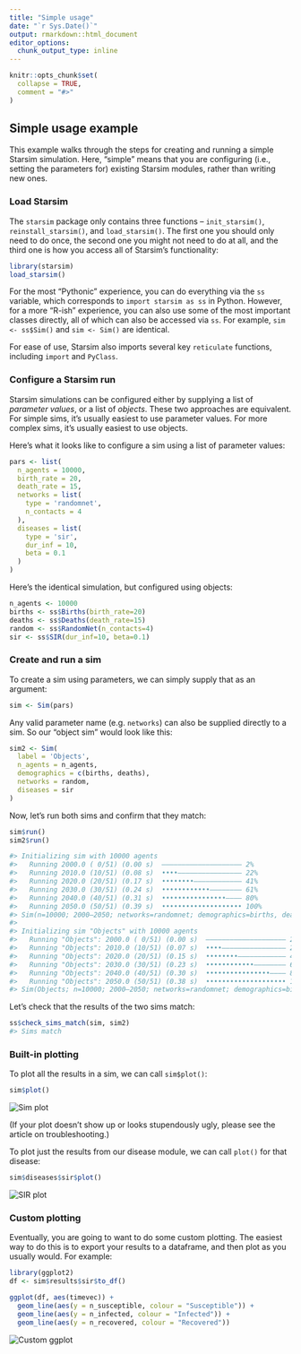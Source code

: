 ```yaml
---
title: "Simple usage"
date: "`r Sys.Date()`"
output: rmarkdown::html_document
editor_options: 
  chunk_output_type: inline
---
```


```r
knitr::opts_chunk$set(
  collapse = TRUE,
  comment = "#>"
)
```

## Simple usage example

This example walks through the steps for creating and running a simple Starsim simulation. Here, "simple" means that you are configuring (i.e., setting the parameters for) existing Starsim modules, rather than writing new ones.


### Load Starsim

The `starsim` package only contains three functions -- `init_starsim()`, `reinstall_starsim()`, and `load_starsim()`. The first one you should only need to do once, the second one you might not need to do at all, and the third one is how you access all of Starsim's functionality:
```r
library(starsim)
load_starsim()
```

For the most "Pythonic" experience, you can do everything via the `ss` variable, which corresponds to `import starsim as ss` in Python. However, for a more "R-ish" experience, you can also use some of the most important classes directly, all of which can also be accessed via `ss`. For example, `sim <- ss$Sim()` and `sim <- Sim()` are identical.

For ease of use, Starsim also imports several key `reticulate` functions, including `import` and `PyClass`.

### Configure a Starsim run

Starsim simulations can be configured either by supplying a list of *parameter values*, or a list of *objects*. These two approaches are equivalent. For simple sims, it's usually easiest to use parameter values. For more complex sims, it's usually easiest to use objects.

Here's what it looks like to configure a sim using a list of parameter values:
```r
pars <- list(
  n_agents = 10000,
  birth_rate = 20,
  death_rate = 15,
  networks = list(
    type = 'randomnet',
    n_contacts = 4
  ),
  diseases = list(
    type = 'sir',
    dur_inf = 10,
    beta = 0.1
  )
)
```

Here's the identical simulation, but configured using objects:
```r
n_agents <- 10000
births <- ss$Births(birth_rate=20)
deaths <- ss$Deaths(death_rate=15)
random <- ss$RandomNet(n_contacts=4)
sir <- ss$SIR(dur_inf=10, beta=0.1)
```


### Create and run a sim

To create a sim using parameters, we can simply supply that as an argument:
```r
sim <- Sim(pars)
```

Any valid parameter name (e.g. `networks`) can also be supplied directly to a sim. So our "object sim" would look like this:
```r
sim2 <- Sim(
  label = 'Objects',
  n_agents = n_agents,
  demographics = c(births, deaths),
  networks = random,
  diseases = sir
)
```

Now, let's run both sims and confirm that they match:
```r
sim$run()
sim2$run()

#> Initializing sim with 10000 agents
#>   Running 2000.0 ( 0/51) (0.00 s)  ———————————————————— 2%
#>   Running 2010.0 (10/51) (0.08 s)  ••••———————————————— 22%
#>   Running 2020.0 (20/51) (0.17 s)  ••••••••———————————— 41%
#>   Running 2030.0 (30/51) (0.24 s)  ••••••••••••———————— 61%
#>   Running 2040.0 (40/51) (0.31 s)  ••••••••••••••••———— 80%
#>   Running 2050.0 (50/51) (0.39 s)  •••••••••••••••••••• 100%
#> Sim(n=10000; 2000—2050; networks=randomnet; demographics=births, deaths; diseases=sir)
#> 
#> Initializing sim "Objects" with 10000 agents
#>   Running "Objects": 2000.0 ( 0/51) (0.00 s)  ———————————————————— 2%
#>   Running "Objects": 2010.0 (10/51) (0.07 s)  ••••———————————————— 22%
#>   Running "Objects": 2020.0 (20/51) (0.15 s)  ••••••••———————————— 41%
#>   Running "Objects": 2030.0 (30/51) (0.23 s)  ••••••••••••———————— 61%
#>   Running "Objects": 2040.0 (40/51) (0.30 s)  ••••••••••••••••———— 80%
#>   Running "Objects": 2050.0 (50/51) (0.38 s)  •••••••••••••••••••• 100%
#> Sim(Objects; n=10000; 2000—2050; networks=randomnet; demographics=births, deaths; diseases=sir)
```

Let's check that the results of the two sims match:
```r
ss$check_sims_match(sim, sim2)
#> Sims match
```


### Built-in plotting

To plot all the results in a sim, we can call `sim$plot()`:
```r
sim$plot()
```
<img src="simple-sim.png" alt="Sim plot" />

(If your plot doesn't show up or looks stupendously ugly, please see the article on troubleshooting.)

To plot just the results from our disease module, we can call `plot()` for that disease:
```r
sim$diseases$sir$plot()
```
<img src="simple-sir.png" alt="SIR plot" />


### Custom plotting

Eventually, you are going to want to do some custom plotting. The easiest way to do this is to export your results to a dataframe, and then plot as you usually would. For example:

```r
library(ggplot2)
df <- sim$results$sir$to_df()

ggplot(df, aes(timevec)) + 
  geom_line(aes(y = n_susceptible, colour = "Susceptible")) + 
  geom_line(aes(y = n_infected, colour = "Infected")) +
  geom_line(aes(y = n_recovered, colour = "Recovered"))
```
<img src="simple-custom.png" alt="Custom ggplot" />

